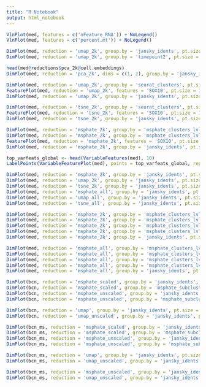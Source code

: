 ```yaml
---
title: "R Notebook"
output: html_notebook
---
```


```r
VlnPlot(med, features = c('nFeature_RNA')) + NoLegend()
VlnPlot(med, features = c('percent.mt')) + NoLegend()

DimPlot(med, reduction = 'umap_2k', group.by = 'jansky_idents', pt.size = 1, label = TRUE, repel = TRUE) + ggtitle('msphate_2k by jansky_idents') + NoLegend()
DimPlot(med, reduction = 'umap_2k', group.by = 'timepoint2', pt.size = 1, label = TRUE, repel = TRUE) + ggtitle('msphate_2k by timepoint')

head(med@reductions$pca_2k@cell.embeddings)
DimPlot(med, reduction = 'pca_2k', dims = c(1, 2), group.by = 'jansky_idents', pt.size = 1, label = TRUE, repel = TRUE) + ggtitle('msphate_2k by jansky_idents') + NoLegend()

DimPlot(med, reduction = 'umap_2k', group.by = 'seurat_clusters', pt.size = 1, label = TRUE, repel = TRUE) + ggtitle('umap_2k by seurat_clusters') + NoLegend()
FeaturePlot(med, reduction = 'umap_2k', features = 'SOX10', pt.size = 1) + ggtitle('umap_2k SOX10 expression') + NoLegend()
DimPlot(med, reduction = 'umap_2k', group.by = 'jansky_idents', pt.size = 1, label = TRUE, repel = TRUE) + ggtitle('umap_2k by jansky_idents') + NoLegend()

DimPlot(med, reduction = 'tsne_2k', group.by = 'seurat_clusters', pt.size = 1, label = TRUE, repel = TRUE) + ggtitle('tsne_2k by seurat_clusters') + NoLegend()
FeaturePlot(med, reduction = 'tsne_2k', features = 'SOX10', pt.size = 1) + ggtitle('tsne_2k SOX10 expression') + NoLegend()
DimPlot(med, reduction = 'tsne_2k', group.by = 'jansky_idents', pt.size = 1, label = TRUE, repel = TRUE) + ggtitle('tsne_2k by jansky_idents') + NoLegend()

DimPlot(med, reduction = 'msphate_2k', group.by = 'msphate_clusters_lvl3_2k', pt.size = 1, label = TRUE, repel = TRUE) + ggtitle('msphate_2k at lvl3') + NoLegend()
DimPlot(med, reduction = 'msphate_2k', group.by = 'msphate_clusters_lvl4_2k', pt.size = 1, label = TRUE, repel = TRUE) + ggtitle('msphate_2k at lvl4') + NoLegend()
FeaturePlot(med, reduction = 'msphate_2k', features = 'SOX10', pt.size = 1) + coord_cartesian(xlim = c(-0.011, 0.02), ylim = c(-0.011, 0.015)) + ggtitle('msphate_2k SOX10 expression') + NoLegend()
DimPlot(med, reduction = 'msphate_2k', group.by = 'jansky_idents', pt.size = 1, label = TRUE, repel = TRUE) + ggtitle('msphate_2k by jansky_idents') + NoLegend()

top_varfeats_global <- head(VariableFeatures(med), 10)
LabelPoints(VariableFeaturePlot(med), points = top_varfeats_global, repel = TRUE)

DimPlot(med, reduction = 'msphate_2k', group.by = 'jansky_idents', pt.size = 1) + ggtitle('msphate_2k by jansky_idents')
DimPlot(med, reduction = 'umap_2k', group.by = 'jansky_idents', pt.size = 1) + ggtitle('umap_2k by jansky_idents')
DimPlot(med, reduction = 'tsne_2k', group.by = 'jansky_idents', pt.size = 1) + ggtitle('tsne_2k by jansky_idents')
DimPlot(med, reduction = 'msphate_all', group.by = 'jansky_idents', pt.size = 1) + ggtitle('msphate_all by jansky_idents')
DimPlot(med, reduction = 'umap_all', group.by = 'jansky_idents', pt.size = 1) + ggtitle('umap_all by jansky_idents')
DimPlot(med, reduction = 'tsne_all', group.by = 'jansky_idents', pt.size = 1) + ggtitle('tsne_all by jansky_idents')

DimPlot(med, reduction = 'msphate_2k', group.by = 'msphate_clusters_lvl2_2k', pt.size = 1, label = TRUE, repel = TRUE) + ggtitle('msphate_2k at lvl2') + NoLegend()
DimPlot(med, reduction = 'msphate_2k', group.by = 'msphate_clusters_lvl3_2k', pt.size = 1, label = TRUE, repel = TRUE) + ggtitle('msphate_2k at lvl3') + NoLegend()
DimPlot(med, reduction = 'msphate_2k', group.by = 'msphate_clusters_lvl4_2k', pt.size = 1, label = TRUE, repel = TRUE) + ggtitle('msphate_2k at lvl4') + NoLegend()
DimPlot(med, reduction = 'msphate_2k', group.by = 'msphate_clusters_lvl5_2k', pt.size = 1, label = TRUE, repel = TRUE) + ggtitle('msphate_2k at lvl5') + NoLegend()
DimPlot(med, reduction = 'msphate_2k', group.by = 'jansky_idents', pt.size = 1, label = TRUE, repel = TRUE) + ggtitle('msphate_2k by jansky_idents') + NoLegend()

DimPlot(med, reduction = 'msphate_all', group.by = 'msphate_clusters_lvl2_all', pt.size = 1, label = TRUE, repel = TRUE) + ggtitle('msphate_all at lvl2') + NoLegend()
DimPlot(med, reduction = 'msphate_all', group.by = 'msphate_clusters_lvl3_all', pt.size = 1, label = TRUE, repel = TRUE) + ggtitle('msphate_all at lvl3') + NoLegend()
DimPlot(med, reduction = 'msphate_all', group.by = 'msphate_clusters_lvl4_all', pt.size = 1, label = TRUE, repel = TRUE) + ggtitle('msphate_all at lvl4') + NoLegend()
DimPlot(med, reduction = 'msphate_all', group.by = 'msphate_clusters_lvl5_all', pt.size = 1, label = TRUE, repel = TRUE) + ggtitle('msphate_all at lvl5') + NoLegend()
DimPlot(med, reduction = 'msphate_all', group.by = 'jansky_idents', pt.size = 1, label = TRUE, repel = TRUE) + ggtitle('msphate_all by jansky_idents') + NoLegend()

DimPlot(bcn, reduction = 'msphate_scaled', group.by = 'jansky_idents', pt.size = 1, label = TRUE, repel = TRUE) + ggtitle('msphate_scaled by jansky_idents') + NoLegend()
DimPlot(bcn, reduction = 'msphate_scaled', group.by = 'msphate_subclusters_lvl4_scaled', pt.size = 1, label = TRUE, repel = TRUE) + ggtitle('msphate_scaled at lvl4') + NoLegend()
DimPlot(bcn, reduction = 'msphate_unscaled', group.by = 'jansky_idents', pt.size = 1, label = TRUE, repel = TRUE) + ggtitle('msphate_unscaled by jansky_idents') + NoLegend()
DimPlot(bcn, reduction = 'msphate_unscaled', group.by = 'msphate_subclusters_lvl4_unscaled', pt.size = 1, label = TRUE, repel = TRUE) + ggtitle('msphate_unscaled at lvl4') + NoLegend()

DimPlot(bcn, reduction = 'umap', group.by = 'jansky_idents', pt.size = 1, label = TRUE, repel = TRUE) + ggtitle('umap_scaled by jansky_idents') + NoLegend()
DimPlot(bcn, reduction = 'umap_unscaled', group.by = 'jansky_idents', pt.size = 1, label = TRUE, repel = TRUE) + ggtitle('umap_unscaled by jansky_idents') + NoLegend()

DimPlot(bcn_ms, reduction = 'msphate_scaled', group.by = 'jansky_idents', pt.size = 1, label = TRUE, repel = TRUE) + ggtitle('msphate_scaled by jansky_idents') + NoLegend()
DimPlot(bcn_ms, reduction = 'msphate_scaled', group.by = 'msphate_subclusters_lvl4_scaled', pt.size = 1, label = TRUE, repel = TRUE) + ggtitle('msphate_scaled at lvl4') + NoLegend()
DimPlot(bcn_ms, reduction = 'msphate_unscaled', group.by = 'jansky_idents', pt.size = 1, label = TRUE, repel = TRUE) + ggtitle('msphate_unscaled by jansky_idents') + NoLegend()
DimPlot(bcn_ms, reduction = 'msphate_unscaled', group.by = 'msphate_subclusters_lvl4_unscaled', pt.size = 1, label = TRUE, repel = TRUE) + ggtitle('msphate_unscaled at lvl4') + NoLegend()

DimPlot(bcn_ms, reduction = 'umap', group.by = 'jansky_idents', pt.size = 1, label = TRUE, repel = TRUE) + ggtitle('umap_scaled by jansky_idents') + NoLegend()
DimPlot(bcn_ms, reduction = 'umap_unscaled', group.by = 'jansky_idents', pt.size = 1, label = TRUE, repel = TRUE) + ggtitle('umap_unscaled by jansky_idents') + NoLegend()

DimPlot(bcn_ms, reduction = 'msphate_unscaled', group.by = 'jansky_idents', pt.size = 1, label = TRUE, repel = TRUE, split.by = 'timepoint2') + ggtitle('msphate_unscaled by jansky_idents') + NoLegend()
DimPlot(bcn_ms, reduction = 'umap_unscaled', group.by = 'jansky_idents', pt.size = 1, label = TRUE, repel = TRUE, split.by = 'timepoint2') + ggtitle('umap_unscaled by jansky_idents') + NoLegend()
```

